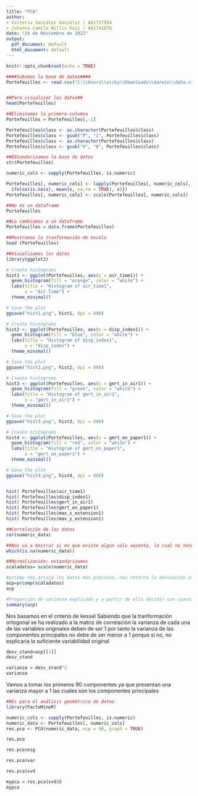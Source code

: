 ---
title: "PCA"
author:
- Victoria González González | A01737594
- Johanna Camila Willis Ruiz | A01741070
date: "24 de Noviembre de 2023"
output:
  pdf_document: default
  html_document: default
---

```{r setup, include=FALSE}
knitr::opts_chunk$set(echo = TRUE)
```

```{r}
####Subimos la base de datos####
Portefeuilles <- read.csv("C:\\Users\\vicky\\Downloads\\darwin\\data.csv")


##Para visualizar los datos##
head(Portefeuilles)
```


```{r}
##Eliminamos la primera columna
Portefeuilles = Portefeuilles[,-1]
```


```{r}
Portefeuilles$class <- as.character(Portefeuilles$class)
Portefeuilles$class <- gsub("P", "1", Portefeuilles$class)
Portefeuilles$class <- as.character(Portefeuilles$class)
Portefeuilles$class <- gsub("H", "0", Portefeuilles$class)
```




```{r}
##EStandarizamos la base de datos
str(Portefeuilles)

numeric_cols <- sapply(Portefeuilles, is.numeric)

Portefeuilles[, numeric_cols] <- lapply(Portefeuilles[, numeric_cols], function(x) {
  ifelse(is.na(x), mean(x, na.rm = TRUE), x)})
Portefeuilles[, numeric_cols] <- scale(Portefeuilles[, numeric_cols])
```


```{r}
##No es un dataframe
Portefeuilles
```


```{r}
##Lo cambiamos a un dataframe
Portefeuilles = data.frame(Portefeuilles)
```


```{r}
##Mostramos la tranformación de escala
head (Portefeuilles)
```

```{r}
##Visualizamos los datos
library(ggplot2)

# Create histograms
hist1 <- ggplot(Portefeuilles, aes(x = air_time1)) +
  geom_histogram(fill = "orange", color = "white") +
  labs(title = "Histogram of air_time1",
       x = "Air Time") +
  theme_minimal()

# Save the plot
ggsave("hist1.png", hist1, dpi = 800)

# Create histograms
hist2 <- ggplot(Portefeuilles, aes(x = disp_index1)) +
  geom_histogram(fill = "blue", color = "white") +
  labs(title = "Histogram of disp_index1",
       x = "disp_index") +
  theme_minimal()

# Save the plot
ggsave("hist2.png", hist2, dpi = 800)

# Create histograms
hist3 <- ggplot(Portefeuilles, aes(x = gmrt_in_air1)) +
  geom_histogram(fill = "green", color = "white") +
  labs(title = "Histogram of gmrt_in_air1",
       x = "gmrt_in_air1") +
  theme_minimal()

# Save the plot
ggsave("hist3.png", hist3, dpi = 800)

# Create histograms
hist4 <- ggplot(Portefeuilles, aes(x = gmrt_on_paper1)) +
  geom_histogram(fill = "red", color = "white") +
  labs(title = "Histogram of gmrt_on_paper1",
       x = "gmrt_on_paper1") +
  theme_minimal()

# Save the plot
ggsave("hist4.png", hist4, dpi = 800)


hist( Portefeuilles$air_time1)
hist( Portefeuilles$disp_index1)
hist( Portefeuilles$gmrt_in_air1)
hist( Portefeuilles$gmrt_on_paper1)
hist( Portefeuilles$max_x_extension1)
hist( Portefeuilles$max_y_extension1)


```



```{r}
##Correlación de los datos
cor(numeric_data)
```


```{r}
##Nos va a mostrar si es que existe algun valo ausente, lo cual no tenemos
which(is.na(numeric_data))
```
```{r}
##Normalización: estandarizamos  
scaladatos= scale(numeric_data)
```

```{r}
#prcomp nos arroja los datos más precisos, nos retorna la desviación estandar de cada uno de los componentes que pertenecen a los eigenvalores sacando la raíz, así como el conjunto de componentes principales o de nuesvas variables generadas a partir de la tranformación ortogonal y la multiplicación los datos originales por los nuevos componentes principales
acp=prcomp(scaladatos)
acp
```

```{r}
#Proporción de varianza explicada y a partir de ello decidir con cuantas variables nos quedamos para el análisis
summary(acp)
```


Nos basamos en el criterio de kessel
Sabiendo que la tranformación ortogonal se ha realizado a la matriz de correlación la varianza de cada una de las variables originales deben de ser 1 por tanto la varianza de las componentes principales no debe de ser menor a 1 porque si no, no explicaria la suficiente variabilidad original



```{r}
desv_stand=acp[[1]]
desv_stand
```

```{r}
varianza = desv_stand^2
varianza
```


Vamos a tomar los primeros 90 componentes ya que presentan una varianza mayor a 1 las cuales son los componentes principales


```{r}
##Es para el análisis geométrico de datos
library(FactoMineR)
```




```{r}
numeric_cols <- sapply(Portefeuilles, is.numeric)
numeric_data <- Portefeuilles[, numeric_cols]
res.pca <- PCA(numeric_data, ncp = 90, graph = TRUE)

```

```{r}
res.pca
```

```{r}
res.pca$eig
```


```{r}
res.pca$var
```

```{r}
res.pca$svd
```

```{r}
mypca = res.pca$svd$U
mypca
```





